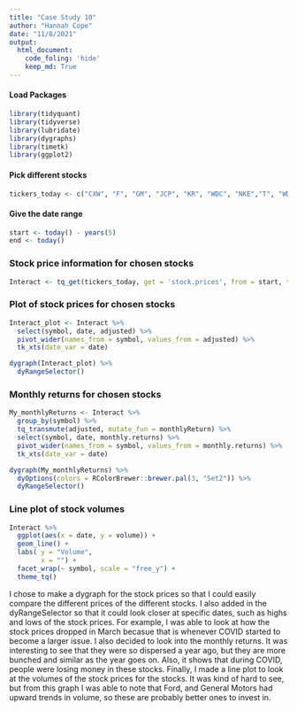 ```yaml
---
title: "Case Study 10"
author: "Hannah Cope"
date: "11/8/2021"
output: 
  html_document:
    code_foling: 'hide'
    keep_md: True
---
```


#### Load Packages
```r
library(tidyquant)
library(tidyverse)
library(lubridate)
library(dygraphs)
library(timetk)
library(ggplot2)
```

#### Pick different stocks
```r
tickers_today <- c("CXW", "F", "GM", "JCP", "KR", "WDC", "NKE","T", "WDAY", "WFC", "WMT")
```

#### Give the date range
```r
start <- today() - years(5)
end <- today()
```

### Stock price information for chosen stocks
```r
Interact <- tq_get(tickers_today, get = 'stock.prices', from = start, to = end)
```

### Plot of stock prices for chosen stocks
```r
Interact_plot <- Interact %>%
  select(symbol, date, adjusted) %>%
  pivot_wider(names_from = symbol, values_from = adjusted) %>%
  tk_xts(date_var = date) 

dygraph(Interact_plot) %>%
  dyRangeSelector()
```

### Monthly returns for chosen stocks
```r
My_monthlyReturns <- Interact %>%
  group_by(symbol) %>%
  tq_transmute(adjusted, mutate_fun = monthlyReturn) %>%
  select(symbol, date, monthly.returns) %>%
  pivot_wider(names_from = symbol, values_from = monthly.returns) %>%
  tk_xts(date_var = date)

dygraph(My_monthlyReturns) %>%
  dyOptions(colors = RColorBrewer::brewer.pal(3, "Set2")) %>%
  dyRangeSelector()
```

### Line plot of stock volumes
```r
Interact %>%
  ggplot(aes(x = date, y = volume)) +
  geom_line() +
  labs( y = "Volume",
        x = "") + 
  facet_wrap(~ symbol, scale = "free_y") + 
  theme_tq()
```

I chose to make a dygraph for the stock prices so that I could easily compare the different prices of the different stocks. I also added in the dyRangeSelector so that it could look closer at specific dates, such as highs and lows of the stock prices. For example, I was able to look at how the stock prices dropped in March becasue that is whenever COVID started to become a larger issue. I also decided to look into the monthly returns. It was interesting to see that they were so dispersed a year ago, but they are more bunched and similar as the year goes on. Also, it shows that during COVID, people were losing money in these stocks. Finally, I made a line plot to look at the volumes of the stock prices for the stocks. It was kind of hard to see, but from this graph I was able to note that Ford, and General Motors had upward trends in volume, so these are probably better ones to invest in.  